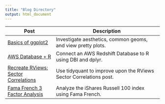 ```yaml
---
title: "Blog Directory"
output: html_document
---
```




| Post  	                                                                                        | Description  	                                                      |
|------------------------                                                                         |----------------------------------------------------	                |
| [Basics of ggplot2](20170131_basics_of_ggplot2.html)                                            | Investigate aesthetics, common geoms, and view pretty plots. 	      |
| [AWS Database + R](20170207_aws_database.html)                                                  | Connect an AWS Redshift Database to R using DBI and dplyr.    	    |
| [Recreate RViews: Sector Correlations](20170201_recreate_rviews_blog_post.html)                 | Use tidyquant to improve upon the RViews Sector Correlations post.  |
| [Fama French 3 Factor Analysis](20170402_fama_french_analysis.html)                             | Analyze the iShares Russell 100 index using Fama French.    	      |


